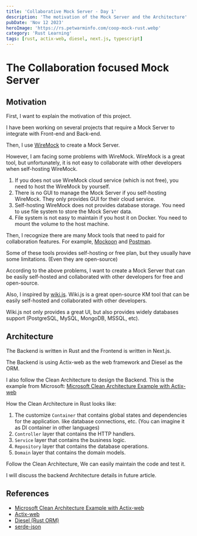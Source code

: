 ```yaml
---
title: 'Collaborative Mock Server - Day 1'
description: 'The motivation of the Mock Server and the Architecture'
pubDate: 'Nov 12 2023'
heroImage: 'https://rs.petwarminfo.com/coop-mock-rust.webp'
category: 'Rust Learning'
tags: [rust, actix-web, diesel, next.js, typescript]
---
```

# The Collaboration focused Mock Server

## Motivation
First, I want to explain the motivation of this project.

I have been working on several projects that require a Mock Server to integrate with Front-end and Back-end.

Then, I use [WireMock](http://wiremock.org/) to create a Mock Server.

However, I am facing some problems with WireMock.
WireMock is a great tool, but unfortunately, it is not easy to collaborate with other developers when self-hosting WireMock.
1. If you does not use WireMock cloud service (which is not free), you need to host the WireMock by yourself.
2. There is no GUI to manage the Mock Server if you self-hosting WireMock. They only provides GUI for their cloud service.
3. Self-hosting WireMock does not provides database storage. You need to use file system to store the Mock Server data.
4. File system is not easy to maintain if you host it on Docker. You need to mount the volume to the host machine.

Then, I recognize there are many Mock tools that need to paid for collaboration features.
For example, [Mockoon](https://mockoon.com/) and [Postman](https://www.postman.com/).

Some of these tools provides self-hosting or free plan, but they usually have some limitations. (Even they are open-source)

According to the above problems, I want to create a Mock Server that can be easily self-hosted and collaborated with other developers for free and open-source.

Also, I inspired by [wiki.js](https://js.wiki/). Wiki.js is a great open-source KM tool that can be easily self-hosted and collaborated with other developers.

Wiki.js not only provides a great UI, but also provides widely databases support (PostgreSQL, MySQL, MongoDB, MSSQL, etc).

## Architecture
The Backend is written in Rust and the Frontend is written in Next.js.

The Backend is using Actix-web as the web framework and Diesel as the ORM.

I also follow the Clean Architecture to design the Backend. 
This is the example from Microsoft: [Microsoft Clean Architecture Example with Actix-web](https://github.com/microsoft/cookiecutter-rust-actix-clean-architecture/tree/main)

How the Clean Architecture in Rust looks like:
1. The customize `Container` that contains global states and dependencies for the application. like database connections, etc. (You can imagine it as DI container in other languages)
2. `Controller` layer that contains the HTTP handlers.
3. `Service` layer that contains the business logic.
4. `Repository` layer that contains the database operations.
5. `Domain` layer that contains the domain models.

Follow the Clean Architecture, We can easily maintain the code and test it.

I will discuss the backend Architecture details in future article.

## References

- [Microsoft Clean Architecture Example with Actix-web](https://github.com/microsoft/cookiecutter-rust-actix-clean-architecture/tree/main)
- [Actix-web](https://actix.rs/)
- [Diesel (Rust ORM)](https://diesel.rs/)
- [serde-json](https://github.com/serde-rs/json)